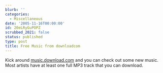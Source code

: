 ```yaml
---
blurb: ''
categories:
  - Miscellaneous
date: '2005-11-16T00:00:00'
id: 20eLRyGuPOPZ
scrubbed_2021: false
status: published
type: post
title: Free Music from downloadcom
---
```


Kick around [music.download.com](http://music.download.com/) and
you can check out some new music. Most artists have at least one
full MP3 track that you can download.
